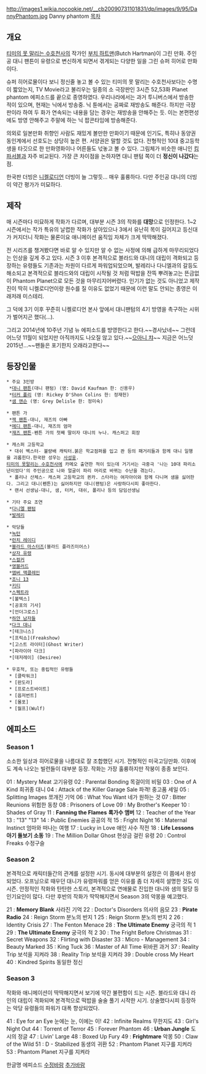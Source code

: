 http://images1.wikia.nocookie.net/__cb20090731101831/dp/images/9/95/DannyPhantom.jpg
Danny phantom
[[목차]]
== 개요 ==
[[티미의 못 말리는 수호천사]]의 작가인 [[부치 하트맨]](Butch Hartman)이 그린 만화. 주인공 대니 팬튼이 유령으로 변신하게 되면서 겪게되는 다양한 일을 그린 슈퍼 히어로 만화이다.

슈퍼 히어로물이다 보니 정신줄 놓고 볼 수 있는 티미의 못 말리는 수호천사보다는 수명이 짧았는지, TV Movie라고 불리우는 일종의 소 극장판인 3시즌 52,53화 Planet phantom 에피소드를 끝으로 종영하였다. 우리나라에서는 과거 투니버스에서 방송한 적이 있으며, 현재는 닉에서 방송중. 닉 툰에서는 공짜로 재방송도 해준다. 하지만 극장판이라 하여 두 화가 연속되는 내용을 담는 경우는 재방송을 안해주는 듯. 이는 본편편성에도 방영 안해주고 주말에 하는 닉 팝콘타임에 방송해준다.

의외로 일본만화 취향인 사람도 재밌게 볼만한 만화이기 때문에 인기도, 특히나 동양권 동인계에서 선호도는 상당히 높은 편. 서양권은 말할 것도 없다. 전형적인 10대 중고등학생을 타깃으로 한 만화영화이나 어른들도 넋놓고 볼 수 있다. 그림체가 비슷한 애니인 [[킴 파서블]]과 자주 비교된다. 가장 큰 차이점을 논하자면 대니 팬텀 쪽이 더 '''정신이 나갔다'''는 점. 

한국판 더빙은 [[니켈로디언]] 더빙이 늘 그렇듯... 매우 훌륭하다. 다만 주인공 대니의 더빙이 약간 평가가 미묘하다.

== 제작 ==
매 시즌마다 미묘하게 작화가 다르며, 대부분 시즌 3의 작화를 '''대망'''으로 인정한다. 1~2 시즌에서는 작가 특유의 날렵한 작화가 살아있으나 3에서 유난히 목이 길어지고 등신대가 커지더니 작화는 물론이요 애니메이션 움직임 자체가 크게 딱딱해졌다.

전 시리즈를 챙겨봤다면 바로 알 수 있지만 알 수 없는 사정에 의해 급하게 마무리되었다는 인상을 깊게 주고 있다. 시즌 3 이후 본격적으로 블라드와 대니의 대립이 격화되고 등장하는 유령들도 기존과는 차원이 다르게 파워업되었으며, 발레리나 다니엘과의 갈등도 해소되고 본격적으로 블라드와의 대립이 시작될 것 처럼 떡밥을 잔뜩 뿌려놓고는 뜬금없이 Phantom Planet으로 모든 것을 마무리지어버렸다. 인기가 없는 것도 아니었고 제작진이 딱히 니켈로디언이랑 원수를 질 이유도 없었기 때문에 이런 말도 안되는 종영은 이래저래 미스테리.

그 덕에 3기 이후 꾸준히 니켈로디언 본사 앞에서 대니팬텀의 4기 방영을 촉구하는 시위가 벌어지곤 했다(...).

그리고 2014년에 10주년 기념 뉴 에피소드를 방영한다고 한다.~~경사났네~~ 그런데 어느덧 11월이 되었지만 아직까지도 나오질 않고 있다.~~[[으아니 챠]]~~ 지금은 어느덧 2015년...~~팬들은 포기한지 오래라고한다~~

== 등장인물 ==
 * 주요 3인방
  *[[대니 팬튼]](대니 팬텀) (영: David Kaufman 한: 신용우)
  *[[터커 폴리]] (영: Rickey D'Shon Colins 한: 정재헌)
  *[[샘 맨슨]] (영: Grey Delisle 한: 정미숙)

 * 팬튼 가
  *[[잭 팬튼]]-대니, 재즈의 아빠
  *[[메디 팬튼]]-대니, 재즈의 엄마
  *[[재즈 팬튼]]-펜튼 가의 첫째 딸이자 대니의 누나. 캐스퍼고 회장

 * 캐스퍼 고등학교
  * 대쉬 벡스터- 불량배 캐릭터.붉은 학교점퍼를 입고 콴 등의 패거리들과 함께 대니 일행을 괴롭힌다.한국판 성우는 [[사성웅]].
 [[티미의 못말리는 수호천사]]에 카메오 출연한 적이 있는데 거기서는 극중극 '나는 10대 파리소년이었다'의 주인공으로 나와 얼굴이 파리 머리로 바뀌는 수난을 겪는다. 
  * 폴리나 산체스- 캐스퍼 고등학교의 퀸카. 스타라는 여자아이와 함께 다니며 샘을 싫어한다. 그리고 대니(펜튼)는 싫어하지만 대니(팬텀)은 사랑하다시피 좋아한다.
  * 랜서 선생님-대니, 샘, 터커, 대쉬, 폴리나 등의 담임선생님
  
 * 기타 주요 조연
  *[[다니엘 팬텀]]
  *[[발레리]]

 * 악당들
  *[[녹턴]]
  *[[런치 레이디]]
  *[[블라드 마스터즈]](블라드 플라즈미어스)
  *[[상자 유령]]
  *[[스컬커]]
  *[[영블러드]]
  *[[앰버 맥클레인]]
  *[[조니 13]]
  *[[키티]]
  *[[스펙트라]]
  *[볼텍스]
  *[공포의 기사]
  *[언더그로스]
  *[[하얀 남자들]]
  *[[다크 대니]]
  *[테크니스]
  *[프릭쇼](Freakshow)
  *[고스트 라이터](Ghost Writer)
  *[파라이아 다크]
  *[데저레이] (Desiree)

 * 우호적, 또는 중립적인 유령들
  * [클락워크]
  * [판도라]
  * [프로스트바이트]
  * [옵저번트]
  * [몰포]
  * [월프](Wulf)

== 에피소드 ==
=== Season 1 ===
소소한 일상과 히어로물을 나름대로 잘 조합했던 시기. 전형적인 미국고딩만화. 이후에도 계속 나오는 빌런들이 대부분 등장. 작화는 가장 훌륭하지만 작붕이 종종 보인다.

01 : Mystery Meat 고기유령
02 : Parental Bonding 목걸이의 비밀
03 : One of A Kind 희귀종 대니
04 : Attack of the Killer Garage Sale 파격! 중고품 세일
05 : Splitting Images 쪼개진 기억
06 : What You Want 네가 원하는 것
07 : Bitter Reunions 위험한 동창
08 : Prisoners of Love
09 : My Brother's Keeper 
10 : Shades of Gray
11 : '''Fanning the Flames''' '''록가수 앰버'''
12 : Teacher of the Year
13 : "13" "13"
14 : Public Enemies 공공의 적
15 : Fright Night
16 : Maternal Instinct 엄마와 떠나는 여행
17 : Lucky in Love 애인 사수 작전
18 : '''Life Lessons''' '''아기 돌보기 소동'''
19 : The Million Dollar Ghost 현상금 걸린 유령
20 : Control Freaks 수정구슬

=== Season 2 ===
본격적으로 캐릭터들간의 관계를 설정한 시기. 동시에 대부분의 설정은 이 쯤에서 완성되었다. 오프닝으로 때우던 대니가 유령파워를 얻은 이유를 좀 더 자세히 설명한 것도 이 시즌. 안정적인 작화와 탄탄한 스토리, 본격적으로 연애물로 진입한 대니와 샘의 밀당 등 인기요인이 많다. 다만 후반의 작화가 딱딱해지면서 Season 3의 악몽을 예고했다.

21 : '''Memory Blank''' 사라진 기억
22 : Doctor's Disorders 의사의 음모
23 : '''Pirate Radio'''
24 : Reign Storm 분노의 반지 1
25 : Reign Storm 분노의 반지 2 
26 : Identity Crisis
27 : The Fenton Menace
28 : '''The Ultimate Enemy''' 궁극의 적 1 
29 : '''The Ultimate Enemy''' 궁극의 적 2
30 : The Fright Before Christmas
31 : Secret Weapons
32 : Flirting with Disaster
33 : Micro - Management
34 : Beauty Marked
35 : King Tuck
36 : Master of All Time 뒤바뀐 과거
37 : Reality Trip 보석을 지켜라
38 : Reality Trip 보석을 지켜라
39 : Double cross My Heart
40 : Kindred Spirits 동일한 정신

=== Season 3 ===
작화와 애니메이션이 딱딱해지면서 보기에 약간 불편함이 드는 시즌. 블라드와 대니 라인의 대립이 격화되며 본격적으로 떡밥을 술술 풀기 시작한 시기. 상술했다시피 등장하는 악당 유령들의 파워가 대폭 향상되었다.

41 : Eye for an Eye 눈에는 눈, 이에는 이!
42 : Infinite Realms 무한지도
43 : Girl's Night Out 
44 : Torrent of Terror
45 : Forever Phantom
46 : '''Urban Jungle''' 도시의 정글
47 : Livin' Large
48 : Boxed Up Fury
49 : '''Frightmare''' 악몽
50 : Claw of the Wild
51 : D - Stabilized 동생의 귀환
52 : Phantom Planet 지구를 지켜라
53 : Phantom Planet 지구를 지켜라

한글명 에피소드 [[수정바람]] [[추가바람]]

